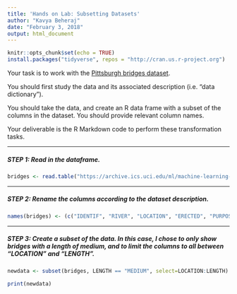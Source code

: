```yaml
---
title: 'Hands on Lab: Subsetting Datasets'
author: "Kavya Beheraj"
date: "February 3, 2018"
output: html_document
---
```


```r
knitr::opts_chunk$set(echo = TRUE)
install.packages("tidyverse", repos = "http://cran.us.r-project.org")

```

Your task is to work with the [Pittsburgh bridges dataset](https://archive.ics.uci.edu/ml/datasets/Pittsburgh+Bridges).

You should first study the data and its associated description (i.e. "data dictionary"). 

You should take the data, and create an R data frame with a subset of the columns in the dataset. You should provide relevant column names.

Your deliverable is the R Markdown code to perform these transformation tasks.  

***

##### **STEP 1: ** Read in the dataframe.

```r

bridges <- read.table("https://archive.ics.uci.edu/ml/machine-learning-databases/bridges/bridges.data.version2", sep=",")

```

***

##### **STEP 2: ** Rename the columns according to the dataset description.

```r

names(bridges) <- (c("IDENTIF", "RIVER", "LOCATION", "ERECTED", "PURPOSE", "LENGTH", "LANES", "CLEAR-G", "T-OR-D", "MATERIAL", "SPAN", "REL-L", "TYPE"))

```

***

##### **STEP 3: ** Create a subset of the data. In this case, I chose to only show bridges with a length of medium, and to limit the columns to all between "LOCATION" and "LENGTH".

```r

newdata <- subset(bridges, LENGTH == "MEDIUM", select=LOCATION:LENGTH)

print(newdata)

```

